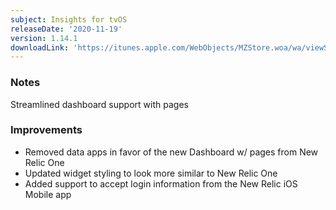 ```yaml
---
subject: Insights for tvOS
releaseDate: '2020-11-19'
version: 1.14.1
downloadLink: 'https://itunes.apple.com/WebObjects/MZStore.woa/wa/viewSoftware?id=1098396112&mt=8'
---
```


### Notes

Streamlined dashboard support with pages

### Improvements

* Removed data apps in favor of the new Dashboard w/ pages from New Relic One
* Updated widget styling to look more similar to New Relic One
* Added support to accept login information from the New Relic iOS Mobile app

